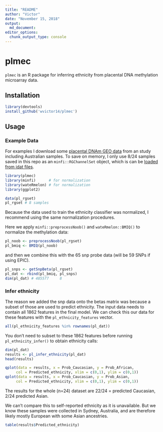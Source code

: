 ```yaml
---
title: "README"
author: "Victor"
date: "November 15, 2018"
output: 
  md_document:
editor_options: 
  chunk_output_type: console
---
```


# plmec

`plmec` is an R package for inferring ethnicity from placental DNA methylation microarray data. 

## Installation

```r
library(devtools)
install_github('wvictor14/plmec')
```

## Usage

### Example Data

For examples I download some [placental DNAm GEO data](https://www.ncbi.nlm.nih.gov/geo/query/acc.cgi?acc=GSE75196) from an study including 
Australian samples. To save on memory, I only use 8/24 samples saved in this repo as an 
`minfi::RGChannelSet` object, which is can be [loaded from idat files](https://bioconductor.org/packages/release/bioc/vignettes/minfi/inst/doc/minfi.html#3_reading_data).

```r
library(plmec)
library(minfi)      # for normalization
library(wateRmelon) # for normalization
library(ggplot2)    

data(pl_rgset)
pl_rgset # 8 samples
```

Because the data used to train the ethnicity classifier was normalized, I recommend using the same
normalization procedures.

Here we apply `minfi::preprocessNoob()` and `wateRmelon::BMIQ()` to normalize the methylation data: 

```r
pl_noob <- preprocessNoob(pl_rgset)
pl_bmiq <- BMIQ(pl_noob)
```

and then we combine this with the 65 snp probe data (will be 59 SNPs if using EPIC).

```r
pl_snps <- getSnpBeta(pl_rgset)
pl_dat <- rbind(pl_bmiq, pl_snps)
dim(pl_dat) # 485577     8
```

### Infer ethnicity

The reason we added the snp data onto the betas matrix was because a subset of those are used to 
predict ethnicity. The input data needs to contain all 1862 features in the final model. We can
check this our data for these features with the `pl_ethnicity_features` vector.

```r
all(pl_ethnicity_features %in% rownames(pl_dat))
```

You don't need to subset to these 1862 features before running `pl_ethnicity_infer()` to obtain 
ethnicity calls:

```r
dim(pl_dat)
results <- pl_infer_ethnicity(pl_dat)
head(results)

qplot(data = results, x = Prob_Caucasian, y = Prob_African, 
     col = Predicted_ethnicity, xlim = c(0,1), ylim = c(0,1))
qplot(data = results, x = Prob_Caucasian, y = Prob_Asian, 
     col = Predicted_ethnicity, xlim = c(0,1), ylim = c(0,1))
```

The results for the whole (n=24) dataset are 22/24 = predicted Caucasian, 2/24 predicted Asian.

We can't compare this to self-reported ethnicity as it is unavailable. But we know these samples 
were collected in Sydney, Australia, and are therefore likely mostly European with some Asian 
ancestries. 

```r
table(results$Predicted_ethnicity)
```
